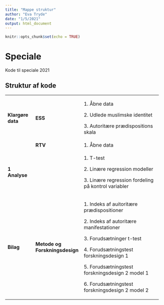 ---
title: "Mappe struktur"
author: "Eva Tryde"
date: "1/5/2021"
output: html_document
---

```{r setup, include=FALSE}
knitr::opts_chunk$set(echo = TRUE)
```

# Speciale

Kode til speciale 2021

## Struktur af kode

+-------------------+--------------------------------+------------------------------------------------------+
| **Klargøre data** | **ESS**                        | 1\. Åbne data                                        |
|                   |                                |                                                      |
|                   |                                | 2\. Udlede muslimske identitet                       |
|                   |                                |                                                      |
|                   |                                | 3\. Autoritære prædispositions skala                 |
+-------------------+--------------------------------+------------------------------------------------------+
|                   | **RTV**                        | 1\. Åbne data                                        |
+-------------------+--------------------------------+------------------------------------------------------+
| **1 Analyse**     |                                | 1\. T-test                                           |
|                   |                                |                                                      |
|                   |                                | 2\. Linære regression modeller                       |
|                   |                                |                                                      |
|                   |                                | 3\. Linære regression fordeling på kontrol variabler |
+-------------------+--------------------------------+------------------------------------------------------+
| **Bilag**         | **Metode og Forskningsdesign** | 1\. Indeks af auitoritære prædispositioner           |
|                   |                                |                                                      |
|                   |                                | 2\. Indeks af autoritære manifestationer             |
|                   |                                |                                                      |
|                   |                                | 3\. Forudsætninger t-test                            |
|                   |                                |                                                      |
|                   |                                | 4\. Forudsætningstest forskningsdesign 1             |
|                   |                                |                                                      |
|                   |                                | 5\. Forudsætningstest forskningsdesign 2 model 1     |
|                   |                                |                                                      |
|                   |                                | 6\. Forudsætningstest forskningsdesign 2 model 2     |
+-------------------+--------------------------------+------------------------------------------------------+
